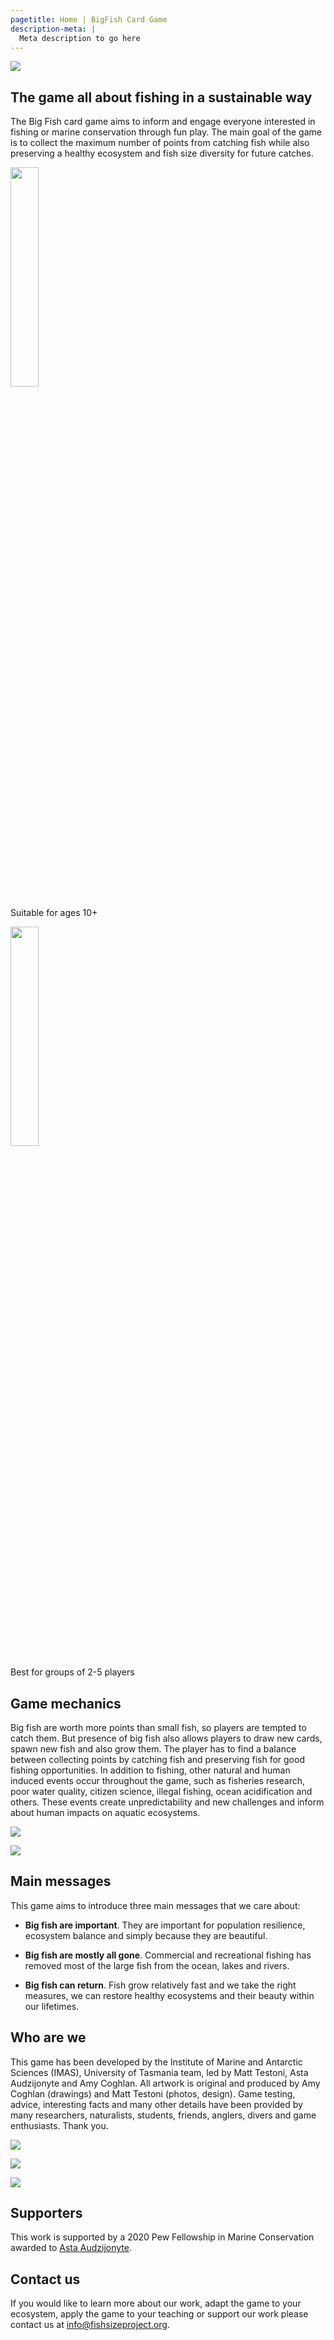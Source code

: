 ```yaml
---
pagetitle: Home | BigFish Card Game
description-meta: |
  Meta description to go here
---
```


:::::: {.grid .justify-contents-evenly .align-items-center}
::::: g-col-4
![](/resources/images/BigFish-notext.jpg)
:::::

::::: {.g-col-8 .text-center}
# The game all about fishing in a sustainable way

The Big Fish card game aims to inform and engage everyone interested in fishing or marine conservation through fun play. The main goal of the game is to collect the maximum number of points from catching fish while also preserving a healthy ecosystem and fish size diversity for future catches. 
<!-- The game is suitable to ages from 10 to 99+ and is best played in a group of 2-5 players. -->

:::: {.grid .justify-contents-evenly .align-items-center .text-center}
::: g-col-6
![](/resources/icons/children-solid.svg){width="30%"}

Suitable for ages 10+
:::

::: g-col-6
![](/resources/icons/users-solid.svg){width="30%"}

Best for groups of 2-5 players
:::
::::
:::::
::::::

:::: {.grid .justify-contents-evenly .align-items-center}
::: g-col-8
## Game mechanics

Big fish are worth more points than small fish, so players are tempted to catch them. But presence of big fish also allows players to draw new cards, spawn new fish and also grow them. The player has to find a balance between collecting points by catching fish and preserving fish for good fishing opportunities. In addition to fishing, other natural and human induced events occur throughout the game, such as fisheries research, poor water quality, citizen science, illegal fishing, ocean acidification and others. These events create unpredictability and new challenges and inform about human impacts on aquatic ecosystems.
:::

::: g-col-4
![](resources/images/pretty-pics/BandedMorwong.jpg)
:::

::: g-col-4
![](resources/images/pretty-pics/sebastian-pena-lambarri-unsplash.jpg)
:::

::: g-col-8
## Main messages

This game aims to introduce three main messages that we care about:

- **Big fish are important**. They are important for population resilience, ecosystem balance and simply because they are beautiful.

- **Big fish are mostly all gone**. Commercial and recreational fishing has removed most of the large fish from the ocean, lakes and rivers.

- **Big fish can return**. Fish grow relatively fast and we take the right measures, we can restore healthy ecosystems and their beauty within our lifetimes.
:::

::::

## Who are we

This game has been developed by the Institute of Marine and Antarctic Sciences (IMAS), University of Tasmania team, led by Matt Testoni, Asta Audzijonyte and Amy Coghlan. All artwork is original and produced by Amy Coghlan (drawings) and Matt Testoni (photos, design). Game testing, advice, interesting facts and many other details have been provided by many researchers, naturalists, students, friends, anglers, divers and game enthusiasts. Thank you.

:::: {.grid .justify-contents-evenly .align-items-center}
::: g-col-2
![](https://placehold.co/200x200)
:::

::: g-col-2
![](https://placehold.co/200x200)
:::

::: g-col-2
![](https://placehold.co/200x200)
:::
::::

## Supporters

This work is supported by a 2020 Pew Fellowship in Marine Conservation awarded to [Asta Audzijonyte](https://discover.utas.edu.au/Asta.Audzijonyte).

## Contact us

If you would like to learn more about our work, adapt the game to your ecosystem, apply the game to your teaching or support our work please contact us at [info@fishsizeproject.org](mailto:info@fishsizeproject.org).

